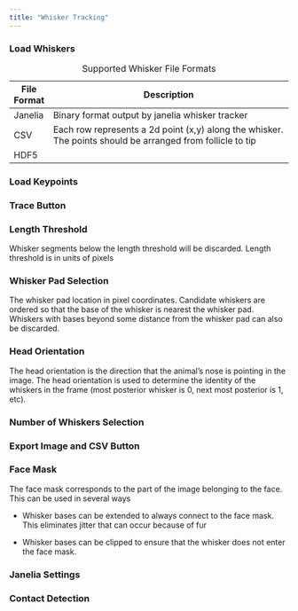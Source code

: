 ```yaml
---
title: "Whisker Tracking"
---
```


### Load Whiskers

| File Format | Description                                                                                                |
|-------------|------------------------------------------------------------------------------------------------------------|
| Janelia     | Binary format output by janelia whisker tracker                                                            |
| CSV         | Each row represents a 2d point (x,y) along the whisker. The points should be arranged from follicle to tip |
| HDF5        |                                                                                                            |

: Supported Whisker File Formats

### Load Keypoints

### Trace Button

### Length Threshold

Whisker segments below the length threshold will be discarded. Length threshold is in units of pixels

### Whisker Pad Selection

The whisker pad location in pixel coordinates. Candidate whiskers are ordered so that the base of the whisker is nearest the whisker pad. Whiskers with bases beyond some distance from the whisker pad can also be discarded.

### Head Orientation

The head orientation is the direction that the animal's nose is pointing in the image. The head orientation is used to determine the identity of the whiskers in the frame (most posterior whisker is 0, next most posterior is 1, etc).

### Number of Whiskers Selection

### Export Image and CSV Button

### Face Mask

The face mask corresponds to the part of the image belonging to the face. This can be used in several ways

-   Whisker bases can be extended to always connect to the face mask. This eliminates jitter that can occur because of fur

-   Whisker bases can be clipped to ensure that the whisker does not enter the face mask.

### Janelia Settings

### **Contact Detection**

